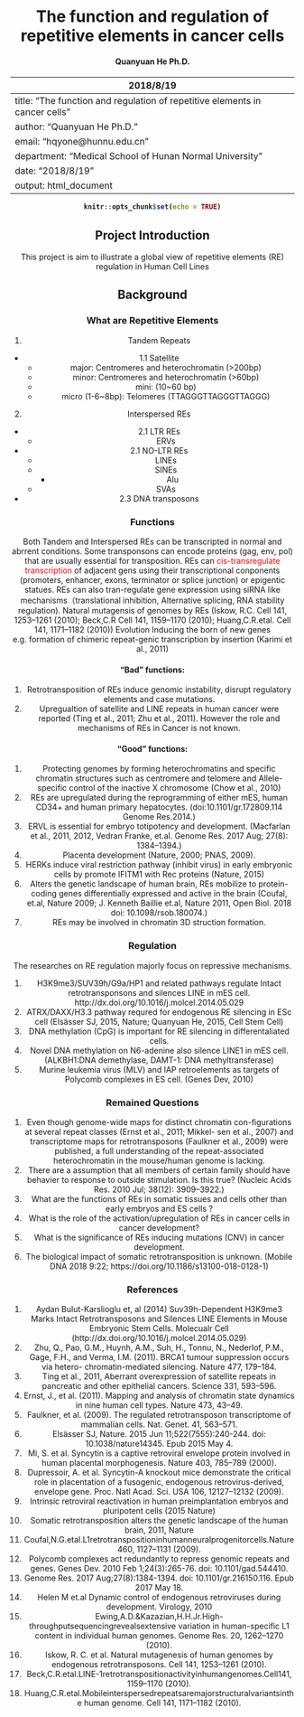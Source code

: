 <center> <h1>The function and regulation of repetitive elements in cancer cells</h1> </center>
<center> <h4>Quanyuan He Ph.D.</h4> </center>
<center> <h4>2018/8/19</h4> </center>
---
title: "The function and regulation of repetitive elements in cancer cells"</center>
author: "Quanyuan He Ph.D."
email: "hqyone@hunnu.edu.cn"
department: "Medical School of Hunan Normal University"
date: "2018/8/19"
output: html_document
---

```r
knitr::opts_chunk$set(echo = TRUE)
```

## Project Introduction
This project is aim to illustrate a global view of repetitive elements (RE) regulation in Human Cell Lines

## Background
### What are Repetitive Elements
1. Tandem Repeats 
  + 1.1 Satellite 
    + major: Centromeres and heterochromatin (>200bp)
    + minor: Centromeres and heterochromatin (>60bp)
    + mini: (10~60 bp)
    + micro (1-6~8bp): Telomeres (TTAGGGTTAGGGTTAGGG)
2. Interspersed REs
  + 2.1 LTR REs
    + ERVs
  + 2.1 NO-LTR REs
    + LINEs
    + SINEs
      + Alu
    + SVAs
  + 2.3 DNA transposons

### Functions
Both Tandem and Interspersed REs can be transcripted in normal and abrrent conditions.
Some transponsons can encode proteins (gag, env, pol) that are usually essential for transposition.
REs can <span style="color:red">cis-transregulate transcription </span> of adjacent gens using their transcriptional conponents (promoters, enhancer, exons, terminator or splice junction) or epigentic statues.
REs can also tran-regulate gene expression using siRNA like mechanisms（translational inhibition, Alternative splicing,  RNA stability regulation).
Natural mutagensis of genomes by REs (Iskow, R.C. Cell 141, 1253–1261 (2010); Beck,C.R Cell 141, 1159–1170 (2010); Huang,C.R.etal. Cell 141, 1171–1182 (2010))
Evolution Inducing the born of new genes e.g. formation of chimeric repeat-genic transcription by insertion (Karimi et al., 2011)

#### "Bad" functions:
1. Retrotransposition of REs induce genomic instability, disrupt regulatory elements and case mutations.
2. Upregualtion of satellite and LINE repeats in human cancer were reported (Ting et al., 2011; Zhu et al., 2011). However the role and mechanisms of REs in Cancer is not known.

#### "Good" functions:
1. Protecting genomes by forming heterochromatins and specific chromatin structures such as centromere and telomere and Allele-specific control of the inactive X chromosome (Chow et al., 2010)
2. REs are upregulated during the reprogramming of either mES, human CD34+ and human primary hepatocytes. (doi:10.1101/gr.172809.114 Genome Res.2014.)
3. ERVL is essential for embryo totipotency and development. (Macfarlan et al., 2011, 2012,  Vedran Franke, et.al. Genome Res. 2017 Aug; 27(8): 1384–1394.)
3. Placenta development (Nature, 2000; PNAS, 2009).
4. HERKs induce viral restriction pathway (inhibit virus) in early embryonic cells by promote IFITM1 with Rec proteins (Nature, 2015) 
5. Alters the genetic landscape of human brain, REs mobilize to protein-coding genes differentially expressed and active in the brain  (Coufal, et.al, Nature 2009; J. Kenneth Baillie et.al, Nature 2011, Open Biol. 2018 doi: 10.1098/rsob.180074.) 
6. REs may be involved in chromatin 3D struction formation.

### Regulation
The researches on RE regulation majorly focus on repressive mechanisms.

1. H3K9me3/SUV39h/G9a/HP1 and related pathways regulate Intact retrotransponsons and silences LINE in mES cell. http://dx.doi.org/10.1016/j.molcel.2014.05.029
2. ATRX/DAXX/H3.3 pathway requred for endogenous RE silencing in ESc cell (Elsässer SJ, 2015, Nature;  Quanyuan He, 2015, Cell Stem Cell)
3. DNA methylation (CpG) is important for RE silencing in differentaliated cells. 
4. Novel DNA methylation on N6-adenine also silence LINE1 in mES cell. (ALKBH1:DNA demethylase, DAMT-1: DNA methyltransferase)
5. Murine leukemia virus (MLV) and IAP retroelements as targets of Polycomb complexes in ES cell. (Genes Dev, 2010)

### Remained Questions
1. Even though genome-wide maps for distinct chromatin con-figurations at several repeat classes (Ernst et al., 2011; Mikkel- sen et al., 2007) and transcriptome maps for retrotransposons (Faulkner et al., 2009) were published, a full understanding of the repeat-associated heterochromatin in the mouse/human genome is lacking. 
2. There are a assumption that all members of certain family should have behavier to response to outside stimulation. Is this true? (Nucleic Acids Res. 2010 Jul; 38(12): 3909–3922.)
3. What are the functions of REs in somatic tissues and cells other than early embryos and ES cells ?
4. What is the role of the activation/upregulation of REs in cancer cells in cancer development?
5. What is the significance of REs inducing mutations (CNV) in cancer development. 
6. The biological impact of somatic retrotransposition is unknown. (Mobile DNA 2018 9:22; https://doi.org/10.1186/s13100-018-0128-1)
 
### References
1. Aydan Bulut-Karslioglu et, al (2014) Suv39h-Dependent H3K9me3 Marks Intact Retrotransposons and Silences LINE Elements in Mouse Embryonic Stem Cells. Molecualr Cell (http://dx.doi.org/10.1016/j.molcel.2014.05.029)
2. Zhu, Q., Pao, G.M., Huynh, A.M., Suh, H., Tonnu, N., Nederlof, P.M., Gage, F.H., and Verma, I.M. (2011). BRCA1 tumour suppression occurs via hetero- chromatin-mediated silencing. Nature 477, 179–184.
3. Ting et al., 2011, Aberrant overexpression of satellite repeats in pancreatic and other epithelial cancers. Science 331, 593–596.
4. Ernst, J., et al. (2011). Mapping and analysis of chromatin state dynamics in nine human cell types. Nature 473, 43–49.
5. Faulkner, et al. (2009). The regulated retrotransposon transcriptome of mammalian cells. Nat. Genet. 41, 563–571.
6. Elsässer SJ, Nature. 2015 Jun 11;522(7555):240-244. doi: 10.1038/nature14345. Epub 2015 May 4.
7. Mi, S. et al. Syncytin is a captive retroviral envelope protein involved in human placental morphogenesis. Nature 403, 785–789 (2000). 
8. Dupressoir, A. et al. Syncytin-A knockout mice demonstrate the critical role in placentation of a fusogenic, endogenous retrovirus-derived, envelope gene. Proc. Natl Acad. Sci. USA 106, 12127–12132 (2009). 
9. Intrinsic retroviral reactivation in human preimplantation embryos and pluripotent cells  (2015 Nature)
10. Somatic retrotransposition alters the genetic landscape of the human brain, 2011, Nature
11. Coufal,N.G.etal.L1retrotranspositioninhumanneuralprogenitorcells.Nature 460, 1127–1131 (2009).
11. Polycomb complexes act redundantly to repress genomic repeats and genes. Genes Dev. 2010 Feb 1;24(3):265-76. doi: 10.1101/gad.544410.
12. Genome Res. 2017 Aug;27(8):1384-1394. doi: 10.1101/gr.216150.116. Epub 2017 May 18.
13. Helen M et.al Dynamic control of endogenous retroviruses during development. Virology, 2010
14. Ewing,A.D.&Kazazian,H.H.Jr.High-throughputsequencingrevealsextensive variation in human-specific L1 content in individual human genomes. Genome Res. 20, 1262–1270 (2010).
15. Iskow, R. C. et al. Natural mutagenesis of human genomes by endogenous retrotransposons. Cell 141, 1253–1261 (2010).
16. Beck,C.R.etal.LINE-1retrotranspositionactivityinhumangenomes.Cell141, 1159–1170 (2010).
17. Huang,C.R.etal.Mobileinterspersedrepeatsaremajorstructuralvariantsinthe human genome. Cell 141, 1171–1182 (2010).

